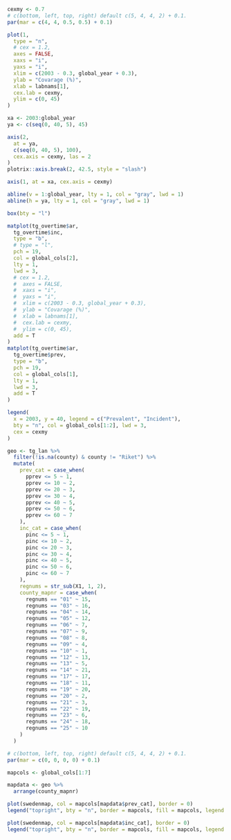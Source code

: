 ```r

cexmy <- 0.7
# c(bottom, left, top, right) default c(5, 4, 4, 2) + 0.1.
par(mar = c(4, 4, 0.5, 0.5) + 0.1)

plot(1,
  type = "n",
  # cex = 1.2,
  axes = FALSE,
  xaxs = "i",
  yaxs = "i",
  xlim = c(2003 - 0.3, global_year + 0.3),
  ylab = "Covarage (%)",
  xlab = labnams[1],
  cex.lab = cexmy,
  ylim = c(0, 45)
)

xa <- 2003:global_year
ya <- c(seq(0, 40, 5), 45)

axis(2,
  at = ya,
  c(seq(0, 40, 5), 100),
  cex.axis = cexmy, las = 2
)
plotrix::axis.break(2, 42.5, style = "slash")

axis(1, at = xa, cex.axis = cexmy)

abline(v = 1:global_year, lty = 1, col = "gray", lwd = 1)
abline(h = ya, lty = 1, col = "gray", lwd = 1)

box(bty = "l")

matplot(tg_overtime$ar,
  tg_overtime$inc,
  type = "b",
  # type = "l",
  pch = 19,
  col = global_cols[2],
  lty = 1,
  lwd = 3,
  # cex = 1.2,
  #  axes = FALSE,
  #  xaxs = "i",
  #  yaxs = "i",
  #  xlim = c(2003 - 0.3, global_year + 0.3),
  #  ylab = "Covarage (%)",
  #  xlab = labnams[1],
  #  cex.lab = cexmy,
  #  ylim = c(0, 45),
  add = T
)
matplot(tg_overtime$ar,
  tg_overtime$prev,
  type = "b",
  pch = 19,
  col = global_cols[1],
  lty = 1,
  lwd = 3,
  add = T
)

legend(
  x = 2003, y = 40, legend = c("Prevalent", "Incident"),
  bty = "n", col = global_cols[1:2], lwd = 3,
  cex = cexmy
)
```

\clearpage

```r

geo <- tg_lan %>%
  filter(!is.na(county) & county != "Riket") %>%
  mutate(
    prev_cat = case_when(
      pprev <= 5 ~ 1,
      pprev <= 10 ~ 2,
      pprev <= 20 ~ 3,
      pprev <= 30 ~ 4,
      pprev <= 40 ~ 5,
      pprev <= 50 ~ 6,
      pprev <= 60 ~ 7
    ),
    inc_cat = case_when(
      pinc <= 5 ~ 1,
      pinc <= 10 ~ 2,
      pinc <= 20 ~ 3,
      pinc <= 30 ~ 4,
      pinc <= 40 ~ 5,
      pinc <= 50 ~ 6,
      pinc <= 60 ~ 7
    ),
    regnums = str_sub(X1, 1, 2),
    county_mapnr = case_when(
      regnums == "01" ~ 15,
      regnums == "03" ~ 16,
      regnums == "04" ~ 14,
      regnums == "05" ~ 12,
      regnums == "06" ~ 7,
      regnums == "07" ~ 9,
      regnums == "08" ~ 8,
      regnums == "09" ~ 4,
      regnums == "10" ~ 1,
      regnums == "12" ~ 13,
      regnums == "13" ~ 5,
      regnums == "14" ~ 21,
      regnums == "17" ~ 17,
      regnums == "18" ~ 11,
      regnums == "19" ~ 20,
      regnums == "20" ~ 2,
      regnums == "21" ~ 3,
      regnums == "22" ~ 19,
      regnums == "23" ~ 6,
      regnums == "24" ~ 18,
      regnums == "25" ~ 10
    )
  )
```

```r


# c(bottom, left, top, right) default c(5, 4, 4, 2) + 0.1.
par(mar = c(0, 0, 0, 0) + 0.1)

mapcols <- global_cols[1:7]

mapdata <- geo %>%
  arrange(county_mapnr)

plot(swedenmap, col = mapcols[mapdata$prev_cat], border = 0)
legend("topright", bty = "n", border = mapcols, fill = mapcols, legend = c("0-5%", "6-10%", "11-20%", "21-30%", "31-40%", "41-50%", "51-60%"))

plot(swedenmap, col = mapcols[mapdata$inc_cat], border = 0)
legend("topright", bty = "n", border = mapcols, fill = mapcols, legend = c("0-5%", "6-10%", "11-20%", "21-30%", "31-40%", "41-50%", "51-60%"))
```
